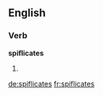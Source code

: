 
==English==

===Verb===
'''spiflicates'''

# {{en-third-person singular of|spiflicate}}

[[de:spiflicates]]
[[fr:spiflicates]]